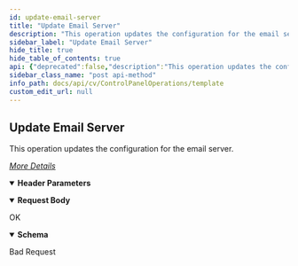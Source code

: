 ```yaml
---
id: update-email-server
title: "Update Email Server"
description: "This operation updates the configuration for the email server."
sidebar_label: "Update Email Server"
hide_title: true
hide_table_of_contents: true
api: {"deprecated":false,"description":"This operation updates the configuration for the email server.\n\n[_More Details_](http://documentation.commvault.com/commvault/v11/article?p=features/rest_api/operations/post_email_server.htm)","operationId":"Update Email Server","parameters":[{"description":"","in":"header","name":"Authtoken","required":true,"schema":{"example":"{{TOKEN}}","type":"string"}}],"tags":["Control Panel Operations"],"responses":{"200":{"description":"OK","content":{"application/json":{"schema":{"type":"object","properties":{"errorString":{"type":"string"},"errorCode":{"type":"integer"}},"x-examples":{"Example 1":{"errorString":"","errorCode":0}}},"examples":{"Example 1":{"value":{}}}}}},"400":{"description":"Bad Request"}},"requestBody":{"content":{"application/json":{"schema":{"type":"object","properties":{"SMTPServerName":{"type":"string"},"SMTPPort":{"type":"integer"},"senderEmail":{"type":"string"},"senderName":{"type":"string"},"encryptionAlgorithm":{"type":"string"},"useAuthentication":{"type":"boolean"},"username":{"type":"string"},"password":{"type":"string"}},"x-examples":{"Example 1":{"SMTPServerName":"in","SMTPPort":-78561097,"senderEmail":"proident fugiat","senderName":"Excepteur Ut cupidatat","encryptionAlgorithm":"NONE","useAuthentication":false,"username":"aute sit","password":"ipsum enim"}}},"examples":{"Example 1":{"value":{"SMTPServerName":"in","SMTPPort":-78561097,"senderEmail":"proident fugiat","senderName":"Excepteur Ut cupidatat","encryptionAlgorithm":"NONE","useAuthentication":false,"username":"aute sit","password":"ipsum enim"}}}}}},"method":"post","path":"/EmailServer","servers":[{"url":"http://{hostname}/webconsole/api","variables":{"hostname":{"default":"localhost","description":"Webconsole"}}}],"jsonRequestBodyExample":{"SMTPServerName":"string","SMTPPort":0,"senderEmail":"string","senderName":"string","encryptionAlgorithm":"string","useAuthentication":true,"username":"string","password":"string"},"info":{"title":"Template","contact":{},"version":"1.0","description":"Template"},"postman":{"name":"Update Email Server","description":{"content":"This operation updates the configuration for the email server.\n\n[_More Details_](http://documentation.commvault.com/commvault/v11/article?p=features/rest_api/operations/post_email_server.htm)","type":"text/plain"},"url":{"path":["EmailServer"],"host":["{{baseUrl}}"],"query":[],"variable":[]},"header":[{"disabled":false,"description":{"content":"(Required) ","type":"text/plain"},"key":"Authtoken","value":""},{"key":"Content-Type","value":"application/json"},{"key":"Accept","value":"application/json"}],"method":"POST","body":{"mode":"raw","raw":"\"\"","options":{"raw":{"language":"json"}}}}}
sidebar_class_name: "post api-method"
info_path: docs/api/cv/ControlPanelOperations/template
custom_edit_url: null
---
```



## Update Email Server



This operation updates the configuration for the email server.

[_More Details_](http://documentation.commvault.com/commvault/v11/article?p=features/rest_api/operations/post_email_server.htm)

<details style={{"marginBottom":"1rem"}} data-collapsed={false} open={true}><summary style={{}}><strong>Header Parameters</strong></summary><div><ul><ParamsItem className={"paramsItem"} param={{"description":"","in":"header","name":"Authtoken","required":true,"schema":{"example":"{{TOKEN}}","type":"string"}}}></ParamsItem></ul></div></details><MimeTabs><TabItem label={"application/json"} value={"application/json-schema"}><details style={{}} data-collapsed={false} open={true}><summary style={{"textAlign":"left"}}><strong>Request Body</strong></summary><div style={{"textAlign":"left","marginLeft":"1rem"}}></div><ul style={{"marginLeft":"1rem"}}><SchemaItem collapsible={false} name={"SMTPServerName"} required={false} deprecated={undefined} schemaDescription={undefined} schemaName={"string"} qualifierMessage={undefined} defaultValue={undefined}></SchemaItem><SchemaItem collapsible={false} name={"SMTPPort"} required={false} deprecated={undefined} schemaDescription={undefined} schemaName={"integer"} qualifierMessage={undefined} defaultValue={undefined}></SchemaItem><SchemaItem collapsible={false} name={"senderEmail"} required={false} deprecated={undefined} schemaDescription={undefined} schemaName={"string"} qualifierMessage={undefined} defaultValue={undefined}></SchemaItem><SchemaItem collapsible={false} name={"senderName"} required={false} deprecated={undefined} schemaDescription={undefined} schemaName={"string"} qualifierMessage={undefined} defaultValue={undefined}></SchemaItem><SchemaItem collapsible={false} name={"encryptionAlgorithm"} required={false} deprecated={undefined} schemaDescription={undefined} schemaName={"string"} qualifierMessage={undefined} defaultValue={undefined}></SchemaItem><SchemaItem collapsible={false} name={"useAuthentication"} required={false} deprecated={undefined} schemaDescription={undefined} schemaName={"boolean"} qualifierMessage={undefined} defaultValue={undefined}></SchemaItem><SchemaItem collapsible={false} name={"username"} required={false} deprecated={undefined} schemaDescription={undefined} schemaName={"string"} qualifierMessage={undefined} defaultValue={undefined}></SchemaItem><SchemaItem collapsible={false} name={"password"} required={false} deprecated={undefined} schemaDescription={undefined} schemaName={"string"} qualifierMessage={undefined} defaultValue={undefined}></SchemaItem></ul></details></TabItem></MimeTabs><div><ApiTabs><TabItem label={"200"} value={"200"}><div>

OK

</div><div><MimeTabs schemaType={"response"}><TabItem label={"application/json"} value={"application/json"}><SchemaTabs><TabItem label={"Schema"} value={"Schema"}><details style={{}} data-collapsed={false} open={true}><summary style={{"textAlign":"left"}}><strong>Schema</strong></summary><div style={{"textAlign":"left","marginLeft":"1rem"}}></div><ul style={{"marginLeft":"1rem"}}><SchemaItem collapsible={false} name={"errorString"} required={false} deprecated={undefined} schemaDescription={undefined} schemaName={"string"} qualifierMessage={undefined} defaultValue={undefined}></SchemaItem><SchemaItem collapsible={false} name={"errorCode"} required={false} deprecated={undefined} schemaDescription={undefined} schemaName={"integer"} qualifierMessage={undefined} defaultValue={undefined}></SchemaItem></ul></details></TabItem><TabItem label={"Example (from schema)"} value={"Example (from schema)"}><ResponseSamples responseExample={"{\n  \"errorString\": \"string\",\n  \"errorCode\": 0\n}"} language={"json"}></ResponseSamples></TabItem><TabItem label={" Example 1"} value={" Example 1"}><ResponseSamples responseExample={"{}"} language={"json"}></ResponseSamples></TabItem></SchemaTabs></TabItem></MimeTabs></div></TabItem><TabItem label={"400"} value={"400"}><div>

Bad Request

</div><div></div></TabItem></ApiTabs></div>
      